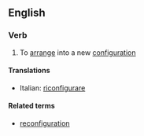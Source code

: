 ==English==

===Verb===
{{en-verb|reconfigur|ing}}

# To [[arrange]] into a new [[configuration]]

====Translations====
{{top}}
*Italian: [[riconfigurare]]
{{mid}}

{{bottom}}

====Related terms====
*[[reconfiguration]]